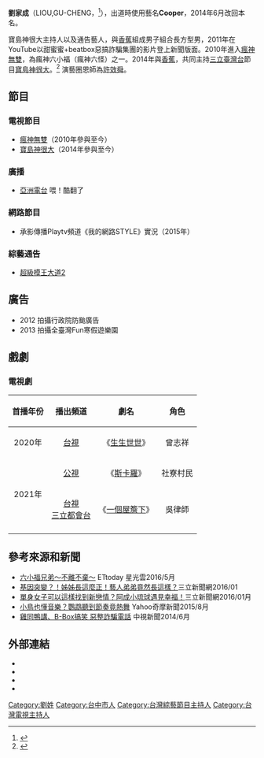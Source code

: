 {{copyedit|time=2016-04-01T04:02:23+00:00}}
{{藝人
| 姓名     = 劉家成（Cooper）
| 類型     = 男藝人
| 圖片 = 
| 原名     = 劉家成
| 羅馬拼音 = LIOU,GU-CHENG
| 英文名   = Cooper
| 國籍     = {{ROC}}
| 籍貫     = {{TWN}}[[台中市|台中市]]
| 出生日期 = {{birth_date_and_age|1987|9|3}}
| 職業     = 藝人、主持
| 語言     = 國語、台語
| 出道作   = [[瘋神無雙|瘋神無雙]]
| 代表作   = [[寶島神很大|寶島神很大]]
| 活躍年代 = 2010年至今

}}
'''劉家成'''（LIOU,GU-CHENG，{{bd|1987年|9月3日}}<ref name=ppxw>{{cite news|url=http://cya888.com/index.php?option=com_content&view=article&id=111:cooper&catid=36:2012-06-14-07-05-38|title=承影傳播公司─Cooper簡介|accessdate=2013|deadurl=yes|archiveurl=https://web.archive.org/web/20160711185705/http://www.cya888.com/index.php?option=com_content&view=article&id=111:cooper&catid=36:2012-06-14-07-05-38|archivedate=2016-07-11}}</ref>），出道時使用藝名'''Cooper'''，2014年6月改回本名。

寶島神很大主持人以及通告藝人，與[[香蕉_(藝人)|香蕉]]組成男子組合長方型男，2011年在YouTube以甜蜜蜜+beatbox惡搞詐騙集團的影片登上新聞版面。2010年進入[[瘋神無雙|瘋神無雙]]，為瘋神六小福（瘋神六怪）之一。2014年與[[香蕉_(藝人)|香蕉]]，共同主持[[三立臺灣台|三立臺灣台]]節目[[寶島神很大|寶島神很大]]。<ref>{{cite news|url=http://ent.ltn.com.tw/m/news/breakingnews/1009667|title=寶島神很大 三新秀主持拼了|accessdate=2016|archive-date=2019-09-24|archive-url=https://web.archive.org/web/20190924020039/https://ent.ltn.com.tw/m/news/breakingnews/1009667|dead-url=no}}</ref> 演藝圈恩師為[[許效舜|許效舜]]。

==節目==
===電視節目===
* [[瘋神無雙|瘋神無雙]]（2010年參與至今）
* [[寶島神很大|寶島神很大]]（2014年參與至今）
===廣播===
* [[亞洲電台|亞洲電台]] 喂！酷翻了

===網路節目===
* 承影傳播Playtv頻道《我的網路STYLE》實況（2015年）

===綜藝通告===
* [[超級模王大道2|超級模王大道2]]

==廣告==
* 2012 拍攝行政院防颱廣告
* 2013 拍攝全臺灣Fun寒假遊樂園 

==戲劇==
=== 電視劇 ===
{|class="wikitable" width="60%"
|- style="background:#E0B0FF; color:black" align=center
! 首播年份 || 播出頻道 || 劇名 || 角色
|-
|rowspan="1"|<center>2020年||<center>[[台視|台視]]||<center>《[[生生世世_(電視劇)|生生世世]]》||<center>曾志祥
|-
|rowspan="2"|<center>2021年||<center>[[公視|公視]]||<center>《[[斯卡羅_(電視劇)|斯卡羅]]》||<center>社寮村民
|-
|<center>[[台視|台視]]<br>[[三立都會台|三立都會台]]||<center>《[[一個屋簷下_(台灣電視劇)|一個屋簷下]]》||<center>吳律師
|-
|}

==參考來源和新聞==
{{Reflist}}
*[https://web.archive.org/web/20160820091059/http://star.ettoday.net/news/708376?from=fb_et_star 六小福兄弟～不離不棄～] ETtoday 星光雲2016/5月
*[http://www.setn.com/m/news.aspx?newsid=120018&pagegroupid=18 基因突變？！姊姊長這麼正！藝人弟弟竟然長這樣？]三立新聞網2016/01
*[http://www.setn.com/m/news.aspx?newsid=116261 單身女子可以這樣找到新戀情？阿成小琉球遇見幸福！]三立新聞網2016/01月
*[https://tw.news.yahoo.com/%E5%B0%8F%E9%B3%A5%E4%B9%9F%E6%87%82%E9%9F%B3%E6%A8%82%EF%BC%9F%E9%B8%9A%E9%B5%A1%E8%81%BD%E5%88%B0%E7%AF%80%E5%A5%8F%E7%AB%9F%E7%86%B1%E8%88%9E-081908035.html 小鳥也懂音樂？鸚鵡聽到節奏竟熱舞] {{Wayback|url=https://tw.news.yahoo.com/%E5%B0%8F%E9%B3%A5%E4%B9%9F%E6%87%82%E9%9F%B3%E6%A8%82%EF%BC%9F%E9%B8%9A%E9%B5%A1%E8%81%BD%E5%88%B0%E7%AF%80%E5%A5%8F%E7%AB%9F%E7%86%B1%E8%88%9E-081908035.html |date=20200404212412 }}Yahoo奇摩新聞2015/8月
*[https://m.youtube.com/watch?v=P4n2CXlcKvM 雞同鴨講、B-Box搞笑 惡整詐騙電話] {{Wayback|url=https://m.youtube.com/watch?v=P4n2CXlcKvM |date=20190719084631 }} 中視新聞2014/6月

==外部連結==
*{{Facebook|CooperBeatbox|cooper劉家成}}
*{{YouTube user|beatboxcooper|劉家成cooper}}
*{{Instagram|Cooper_ljc}}
*{{Sinaweibo|2121051402|劉家成cooper}}

[[Category:劉姓|Category:劉姓]]
[[Category:台中市人|Category:台中市人]]
[[Category:台灣綜藝節目主持人|Category:台灣綜藝節目主持人]]
[[Category:台灣電視主持人|Category:台灣電視主持人]]